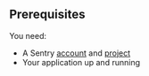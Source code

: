 ## Prerequisites

You need:

- A Sentry [account](https://sentry.io/signup/) and [project](/product/projects/)
- Your application up and running
